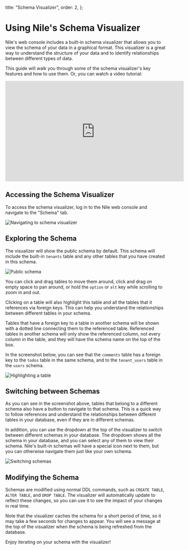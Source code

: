 
  title: "Schema Visualizer",
  order: 2,
};

# Using Nile's Schema Visualizer

Nile's web console includes a built-in schema visualizer that allows you to view the schema of your data in a graphical format.
This visualizer is a great way to understand the structure of your data and to identify relationships between different types of data.

This guide will walk you through some of the schema visualizer's key features and how to use them. Or, you can watch a video tutorial:

<iframe
  width="560"
  height="315"
  src="https://www.youtube.com/embed/M_-eeZ1upJg?si=eEVRe0cAbXQHUb5s"
  title="Nile's Schema Visualizer for Postgres"
  frameborder="0"
  allow="accelerometer; autoplay; clipboard-write; encrypted-media; gyroscope; picture-in-picture; web-share"
  allowFullScreen
></iframe>

## Accessing the Schema Visualizer

To access the schema visualizer, log in to the Nile web console and navigate to the "Schema" tab.

![Navigating to schema visualizer](/docs/platform/visualizer-1.png)

## Exploring the Schema

The visualizer will show the public schema by default. This schema will include the built-in `tenants` table and any other tables that you have created in this schema.

![Public schema](/docs/platform/visualizer-2.png)

You can click and drag tables to move them around, click and drag on empty space to pan around,
or hold the `option` or `alt` key while scrolling to zoom in and out.

Clicking on a table will also highlight this table and all the tables that it references via foreign keys.
This can help you understand the relationships between different tables in your schema.

Tables that have a foreign key to a table in another schema will be shown with a dotted line connecting them to the referenced table.
Referenced tables in another schema will only show the referenced column, not every column in the table,
and they will have the schema name on the top of the box.

In the screenshot below, you can see that the `comments` table has
a foreign key to the `todos` table in the same schema, and to the `tenant_users` table in the `users` schema.

![Highlighting a table](/docs/platform/visualizer-3.png)

## Switching between Schemas

As you can see in the screenshot above, tables that belong to a different schema also have a button to navigate to that schema.
This is a quick way to follow references and understand the relationships between different tables in your database, even if they are in different schemas.

In addition, you can use the dropdown at the top of the visualizer to switch between different schemas in your database. The dropdown shows all the schema in your database, and you can select any of them to view their schema.
Nile's built-in schemas will have a special icon next to them, but you can otherwise navigate them just like your own schema.

![Switching schemas](/docs/platform/visualizer-4.png)

## Modifying the Schema

Schemas are modified using normal DDL commands, such as `CREATE TABLE`, `ALTER TABLE`, and `DROP TABLE`.
The visualizer will automatically update to reflect these changes, so you can use it to see the impact of your changes in real time.

Note that the visualizer caches the schema for a short period of time, so it may take a few seconds for changes to appear.
You will see a message at the top of the visualizer when the schema is being refreshed from the database.

Enjoy iterating on your schema with the visualizer!
